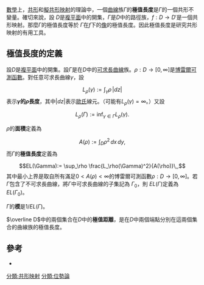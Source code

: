 [[數學|數學]]上，[[共形映射|共形]]和[[擬共形映射|擬共形映射]]的理論中，一個[[曲線|曲線]]族<math>\Gamma</math>的'''極值長度'''是<math>\Gamma</math>的一個共形不變量。確切來說，設
<math>D</math>是[[複平面|複平面]]中的開集，<math>\Gamma</math>是<math>D</math>中的路徑族，<math>f:D\to D'</math>是一個共形映射。那麼<math>\Gamma</math>的極值長度等於 <math>\Gamma</math>在<math> f</math>下的[[像|像]]的極值長度。因此極值長度是研究共形映射的有用工具。

==極值長度的定義==
設<math>D</math>是[[複平面|複平面]]中的開集。設<math>\Gamma</math>是在<math>D</math>中的[[可求長曲線|可求長曲線]]族。<math>\rho:D\to [0,\infty]</math>是[[博雷爾可測函數|博雷爾可測函數]]。對任意可求長曲線<math>\gamma</math>，設
:<math>L_\rho(\gamma):=\int_\gamma \rho\,|dz|</math>
表示'''<math>\gamma</math>的<math>\rho</math>長度'''，其中<math>|dz|</math>表示[[歐氏距離|歐氏]]線元。（可能有<math>L_\rho(\gamma)=\infty</math>。）又設
:<math>L_\rho(\Gamma):=\inf_{\gamma\in\Gamma}L_\rho(\gamma).</math>

<math>\rho</math>的'''面積'''定義為
:<math>A(\rho):=\int_D \rho^2\,dx\,dy,</math>
而<math>\Gamma</math>的'''極值長度'''定義為
:<math>EL(\Gamma):= \sup_\rho \frac{L_\rho(\Gamma)^2}{A(\rho)}\,,</math>
其中最小上界是取自所有滿足<math>0<A(\rho)<\infty</math>的博雷爾可測函數<math>\rho:D\to[0,\infty]</math>。若<math>\Gamma</math>包含了不可求長曲線，將<math>\Gamma</math>中可求長曲線的子集記為
<math>\Gamma_0</math>，則
<math>EL(\Gamma)</math>定義為<math>EL(\Gamma_0)</math>。

<math>\Gamma</math>的'''模'''是<math>1/EL(\Gamma)</math>。

<math>\overline D</math>中的兩個集合在<math>D</math>中的'''極值距離'''，是在<math>D</math>中兩個端點分別在這兩個集合的曲線族的極值長度。

==參考==
*{{Citation | author1-link=Lars Ahlfors | last1=Ahlfors | first1=Lars V. | title=Conformal invariants: topics in geometric function theory | publisher=McGraw-Hill Book Co. | location=New York | mr=0357743 | year=1973}}

[[分類:共形映射|分類:共形映射]]
[[分類:位勢論|分類:位勢論]]